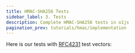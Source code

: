 ```yaml
---
title: HMAC-SHA256 Tests
sidebar_label: 3. Tests
description: Complete HMAC-SHA256 tests in o1js
pagination_prev: tutorials/hmac/implementation
---
```


Here is our tests with [RFC4231](https://datatracker.ietf.org/doc/html/rfc4231) test vectors:

```ts file=../../snippets/hmac-sha256/hmac-sha256.test.ts
```

